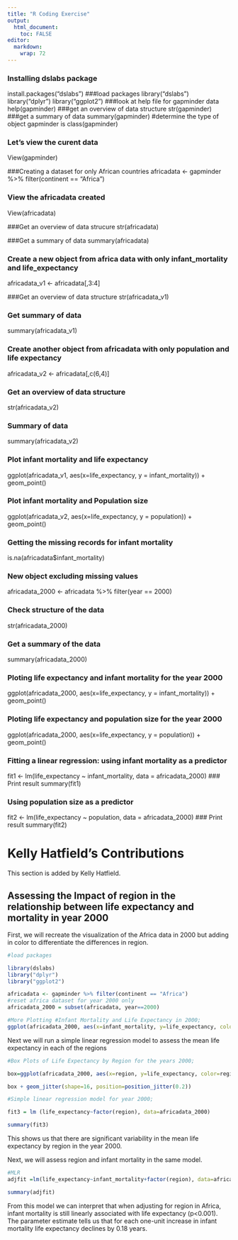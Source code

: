 ```yaml
---
title: "R Coding Exercise"
output:
  html_document:
    toc: FALSE
editor: 
  markdown: 
    wrap: 72
---
```


### Installing dslabs package

install.packages("dslabs") ###load packages library("dslabs")
library("dplyr") library("ggplot2") ###look at help file for gapminder
data help(gapminder) ###get an overview of data structure str(gapminder)
###get a summary of data summary(gapminder) #determine the type of
object gapminder is class(gapminder)

### Let's view the curent data

View(gapminder)

###Creating a dataset for only African countries africadata \<-
gapminder %\>% filter(continent == "Africa")

### View the africadata created

View(africadata)

###Get an overview of data strucure str(africadata)

###Get a summary of data summary(africadata)

### Create a new object from africa data with only infant_mortality and life_expectancy

africadata_v1 \<- africadata\[,3:4\]

###Get an overview of data structure str(africadata_v1)

### Get summary of data

summary(africadata_v1)

### Create another object from africadata with only population and life expectancy

africadata_v2 \<- africadata\[,c(6,4)\]

### Get an overview of data structure

str(africadata_v2)

### Summary of data

summary(africadata_v2)

### Plot infant mortality and life expectancy

ggplot(africadata_v1, aes(x=life_expectancy, y = infant_mortality)) +
geom_point()

### Plot infant mortality and Population size

ggplot(africadata_v2, aes(x=life_expectancy, y = population)) +
geom_point()

### Getting the missing records for infant mortality

is.na(africadata\$infant_mortality)

### New object excluding missing values

africadata_2000 \<- africadata %\>% filter(year == 2000)

### Check structure of the data

str(africadata_2000)

### Get a summary of the data

summary(africadata_2000)

### Ploting life expectancy and infant mortality for the year 2000

ggplot(africadata_2000, aes(x=life_expectancy, y = infant_mortality)) +
geom_point()

### Ploting life expectancy and population size for the year 2000

ggplot(africadata_2000, aes(x=life_expectancy, y = population)) +
geom_point()

### Fitting a linear regression: using infant mortality as a predictor

fit1 \<- lm(life_expectancy \~ infant_mortality, data = africadata_2000)
\### Print result summary(fit1)

### Using population size as a predictor

fit2 \<- lm(life_expectancy \~ population, data = africadata_2000) \###
Print result summary(fit2)

# Kelly Hatfield's Contributions

This section is added by Kelly Hatfield.

## Assessing the Impact of region in the relationship between life expectancy and mortality in year 2000

First, we will recreate the visualization of the Africa data in 2000 but
adding in color to differentiate the differences in region.

```r
#load packages

library(dslabs) 
library("dplyr") 
library("ggplot2") 

africadata <- gapminder %>% filter(continent == "Africa")
#reset africa dataset for year 2000 only
africadata_2000 = subset(africadata, year==2000)

#More Plotting #Infant Mortality and Life Expectancy in 2000;
ggplot(africadata_2000, aes(x=infant_mortality, y=life_expectancy, color=region)) +geom_point()


```

Next we will run a simple linear regression model to assess the mean
life expectancy in each of the regions

```r

#Box Plots of Life Expectancy by Region for the years 2000;

box=ggplot(africadata_2000, aes(x=region, y=life_expectancy, color=region)) + geom_boxplot()

box + geom_jitter(shape=16, position=position_jitter(0.2))

#Simple linear regression model for year 2000; 

fit3 = lm (life_expectancy~factor(region), data=africadata_2000)

summary(fit3)

```

This shows us that there are significant variability in the mean life
expectancy by region in the year 2000.

Next, we will assess region and infant mortality in the same model.

```r

#MLR
adjfit =lm(life_expectancy~infant_mortality+factor(region), data=africadata_2000)

summary(adjfit)

```

From this model we can interpret that when adjusting for region in
Africa, infant mortality is still linearly associated with life
expectancy (p\<0.001). The parameter estimate tells us that for each
one-unit increase in infant mortality life expectancy declines by 0.18
years.
